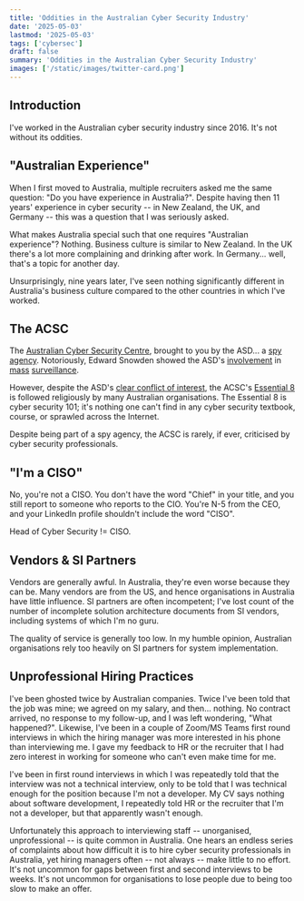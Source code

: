 ```yaml
---
title: 'Oddities in the Australian Cyber Security Industry'
date: '2025-05-03'
lastmod: '2025-05-03'
tags: ['cybersec']
draft: false
summary: 'Oddities in the Australian Cyber Security Industry'
images: ['/static/images/twitter-card.png']
---
```


## Introduction

I've worked in the Australian cyber security industry since 2016. It's not without its oddities. 

## "Australian Experience"

When I first moved to Australia, multiple recruiters asked me the same question: "Do you have experience in Australia?". Despite having then 11 years' experience in cyber security -- in New Zealand, the UK, and Germany -- this was a question that I was seriously asked. 

What makes Australia special such that one requires "Australian experience"? Nothing. Business culture is similar to New Zealand. In the UK there's a lot more complaining and drinking after work. In Germany... well, that's a topic for another day.

Unsurprisingly, nine years later, I've seen nothing significantly different in Australia's business culture compared to the other countries in which I've worked. 

## The ACSC

The [Australian Cyber Security Centre](https://www.cyber.gov.au), brought to you by the ASD... a [spy agency](https://www.asd.gov.au/about/accountability-governance/publications/asd-corporate-plan-2021-22/asds-purpose). Notoriously, Edward Snowden showed the ASD's [involvement](https://www.crikey.com.au/2019/07/09/australian-signals-directorate-book/) in [mass](https://www.smh.com.au/politics/federal/edward-snowden-documents-reveal-indonesian-phone-networks-penetrated-by-australian-spies-20140216-32tyu.html) [surveillance](https://www.abc.net.au/news/2014-05-14/documents-reveal-new-details-in-australias-bid-for-nsa-spy-help/5453764).

However, despite the ASD's [clear conflict of interest](https://www.schneier.com/essays/archives/2009/03/who_should_be_in_cha.html), the ACSC's [Essential 8](https://www.cyber.gov.au/resources-business-and-government/essential-cybersecurity/essential-eight) is followed religiously by many Australian organisations. The Essential 8 is cyber security 101; it's nothing one can't find in any cyber security textbook, course, or sprawled across the Internet. 
                                                                                                                                              
Despite being part of a spy agency, the ACSC is rarely, if ever, criticised by cyber security professionals.                                                                                                                                                                              
## "I'm a CISO"

No, you're not a CISO. You don't have the word "Chief" in your title, and you still report to someone who reports to the CIO. You're N-5 from the CEO, and your LinkedIn profile shouldn't include the word "CISO".

Head of Cyber Security != CISO. 

## Vendors & SI Partners

Vendors are generally awful. In Australia, they're even worse because they can be. Many vendors are from the US, and hence organisations in Australia have little influence. SI partners are often incompetent; I've lost count of the number of incomplete solution architecture documents from SI vendors, including systems of which I'm no guru. 

The quality of service is generally too low. In my humble opinion, Australian organisations rely too heavily on SI partners for system implementation. 

## Unprofessional Hiring Practices

I've been ghosted twice by Australian companies. Twice I've been told that the job was mine; we agreed on my salary, and then... nothing. No contract arrived, no response to my follow-up, and I was left wondering, "What happened?". Likewise, I've been in a couple of Zoom/MS Teams first round interviews in which the hiring manager was more interested in his phone than interviewing me. I gave my feedback to HR or the recruiter that I had zero interest in working for someone who can't even make time for me. 

I've been in first round interviews in which I was repeatedly told that the interview was not a technical interview, only to be told that I was technical enough for the position because I'm not a developer. My CV says nothing about software development, I repeatedly told HR or the recruiter that I'm not a developer, but that apparently wasn't enough. 

Unfortunately this approach to interviewing staff -- unorganised, unprofessional -- is quite common in Australia. One hears an endless series of complaints about how difficult it is to hire cyber security professionals in Australia, yet hiring managers often -- not always -- make little to no effort. It's not uncommon for gaps between first and second interviews to be weeks. It's not uncommon for organisations to lose people due to being too slow to make an offer. 


                                                                                                                                             

